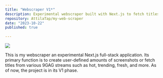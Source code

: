 ```yaml
---
title: "Webscraper V1*"
description: Experimental webscraper built with Next.js to fetch titles, screenshots, and more from 9GAG streams. /*Under development/
repository: AttilaTap/my-web-scraper
date: "2023-10-22"
published: true
  
---
```


 [![](https://portfolio-attila-tapai.vercel.app/Webscraper.png)](https://9gag.com)

 This is my webscraper an experimental Next.js full-stack application. Its primary function is to create user-defined amounts of screenshots or fetch titles from various 9GAG streams such as hot, trending, fresh, and more. As of now, the project is in its V1 phase.
